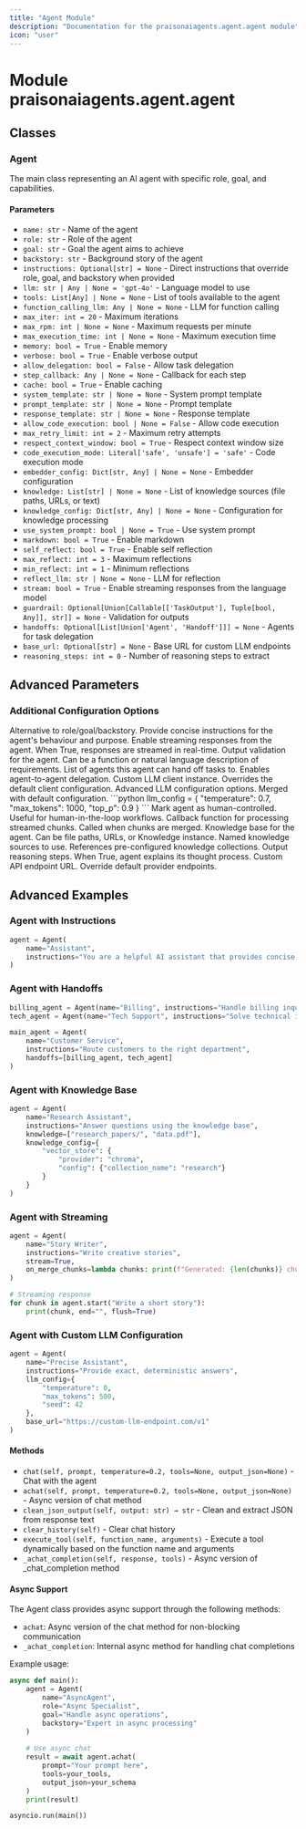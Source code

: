 ```yaml
---
title: "Agent Module"
description: "Documentation for the praisonaiagents.agent.agent module"
icon: "user"
---
```


# Module praisonaiagents.agent.agent

## Classes

### Agent
The main class representing an AI agent with specific role, goal, and capabilities.

#### Parameters
- `name: str` - Name of the agent
- `role: str` - Role of the agent
- `goal: str` - Goal the agent aims to achieve
- `backstory: str` - Background story of the agent
- `instructions: Optional[str] = None` - Direct instructions that override role, goal, and backstory when provided
- `llm: str | Any | None = 'gpt-4o'` - Language model to use
- `tools: List[Any] | None = None` - List of tools available to the agent
- `function_calling_llm: Any | None = None` - LLM for function calling
- `max_iter: int = 20` - Maximum iterations
- `max_rpm: int | None = None` - Maximum requests per minute
- `max_execution_time: int | None = None` - Maximum execution time
- `memory: bool = True` - Enable memory
- `verbose: bool = True` - Enable verbose output
- `allow_delegation: bool = False` - Allow task delegation
- `step_callback: Any | None = None` - Callback for each step
- `cache: bool = True` - Enable caching
- `system_template: str | None = None` - System prompt template
- `prompt_template: str | None = None` - Prompt template
- `response_template: str | None = None` - Response template
- `allow_code_execution: bool | None = False` - Allow code execution
- `max_retry_limit: int = 2` - Maximum retry attempts
- `respect_context_window: bool = True` - Respect context window size
- `code_execution_mode: Literal['safe', 'unsafe'] = 'safe'` - Code execution mode
- `embedder_config: Dict[str, Any] | None = None` - Embedder configuration
- `knowledge: List[str] | None = None` - List of knowledge sources (file paths, URLs, or text)
- `knowledge_config: Dict[str, Any] | None = None` - Configuration for knowledge processing
- `use_system_prompt: bool | None = True` - Use system prompt
- `markdown: bool = True` - Enable markdown
- `self_reflect: bool = True` - Enable self reflection
- `max_reflect: int = 3` - Maximum reflections
- `min_reflect: int = 1` - Minimum reflections
- `reflect_llm: str | None = None` - LLM for reflection
- `stream: bool = True` - Enable streaming responses from the language model
- `guardrail: Optional[Union[Callable[['TaskOutput'], Tuple[bool, Any]], str]] = None` - Validation for outputs
- `handoffs: Optional[List[Union['Agent', 'Handoff']]] = None` - Agents for task delegation
- `base_url: Optional[str] = None` - Base URL for custom LLM endpoints
- `reasoning_steps: int = 0` - Number of reasoning steps to extract

## Advanced Parameters

### Additional Configuration Options

<ParamField path="instructions" type="str" optional>
  Alternative to role/goal/backstory. Provide concise instructions for the agent's behaviour and purpose.
</ParamField>

<ParamField path="stream" type="bool" default="False" optional>
  Enable streaming responses from the agent. When True, responses are streamed in real-time.
</ParamField>

<ParamField path="guardrail" type="Union[Callable, str]" optional>
  Output validation for the agent. Can be a function or natural language description of requirements.
</ParamField>

<ParamField path="handoffs" type="List[Union[Agent, Handoff]]" optional>
  List of agents this agent can hand off tasks to. Enables agent-to-agent delegation.
</ParamField>

<ParamField path="client" type="Any" optional>
  Custom LLM client instance. Overrides the default client configuration.
</ParamField>

<ParamField path="llm_config" type="Dict[str, Any]" optional>
  Advanced LLM configuration options. Merged with default configuration.
  ```python
  llm_config = {
      "temperature": 0.7,
      "max_tokens": 1000,
      "top_p": 0.9
  }
  ```
</ParamField>

<ParamField path="is_human" type="bool" default="False" optional>
  Mark agent as human-controlled. Useful for human-in-the-loop workflows.
</ParamField>

<ParamField path="on_merge_chunks" type="Callable" optional>
  Callback function for processing streamed chunks. Called when chunks are merged.
</ParamField>

<ParamField path="knowledge" type="Union[List[str], Any]" optional>
  Knowledge base for the agent. Can be file paths, URLs, or Knowledge instance.
</ParamField>

<ParamField path="knowledge_sources" type="List[str]" optional>
  Named knowledge sources to use. References pre-configured knowledge collections.
</ParamField>

<ParamField path="show_reasoning" type="bool" default="False" optional>
  Output reasoning steps. When True, agent explains its thought process.
</ParamField>

<ParamField path="base_url" type="str" optional>
  Custom API endpoint URL. Override default provider endpoints.
</ParamField>

## Advanced Examples

### Agent with Instructions

```python
agent = Agent(
    name="Assistant",
    instructions="You are a helpful AI assistant that provides concise, accurate answers."
)
```

### Agent with Handoffs

```python
billing_agent = Agent(name="Billing", instructions="Handle billing inquiries")
tech_agent = Agent(name="Tech Support", instructions="Solve technical issues")

main_agent = Agent(
    name="Customer Service",
    instructions="Route customers to the right department",
    handoffs=[billing_agent, tech_agent]
)
```

### Agent with Knowledge Base

```python
agent = Agent(
    name="Research Assistant",
    instructions="Answer questions using the knowledge base",
    knowledge=["research_papers/", "data.pdf"],
    knowledge_config={
        "vector_store": {
            "provider": "chroma",
            "config": {"collection_name": "research"}
        }
    }
)
```

### Agent with Streaming

```python
agent = Agent(
    name="Story Writer",
    instructions="Write creative stories",
    stream=True,
    on_merge_chunks=lambda chunks: print(f"Generated: {len(chunks)} chunks")
)

# Streaming response
for chunk in agent.start("Write a short story"):
    print(chunk, end="", flush=True)
```

### Agent with Custom LLM Configuration

```python
agent = Agent(
    name="Precise Assistant",
    instructions="Provide exact, deterministic answers",
    llm_config={
        "temperature": 0,
        "max_tokens": 500,
        "seed": 42
    },
    base_url="https://custom-llm-endpoint.com/v1"
)
```

#### Methods
- `chat(self, prompt, temperature=0.2, tools=None, output_json=None)` - Chat with the agent
- `achat(self, prompt, temperature=0.2, tools=None, output_json=None)` - Async version of chat method
- `clean_json_output(self, output: str) → str` - Clean and extract JSON from response text
- `clear_history(self)` - Clear chat history
- `execute_tool(self, function_name, arguments)` - Execute a tool dynamically based on the function name and arguments
- `_achat_completion(self, response, tools)` - Async version of _chat_completion method

#### Async Support
The Agent class provides async support through the following methods:

- `achat`: Async version of the chat method for non-blocking communication
- `_achat_completion`: Internal async method for handling chat completions

Example usage:
```python
async def main():
    agent = Agent(
        name="AsyncAgent",
        role="Async Specialist",
        goal="Handle async operations",
        backstory="Expert in async processing"
    )
    
    # Use async chat
    result = await agent.achat(
        prompt="Your prompt here",
        tools=your_tools,
        output_json=your_schema
    )
    print(result)

asyncio.run(main())
```